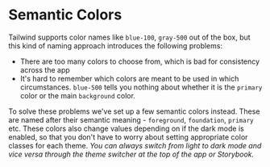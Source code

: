 
# Semantic Colors

Tailwind supports color names like `blue-100`, `gray-500` out of the box, but this kind of naming approach introduces the following problems:

- There are too many colors to choose from, which is bad for consistency across the app
- It's hard to remember which colors are meant to be used in which circumstances. `blue-500` tells you nothing about whether it is the `primary` color or the main `background` color.

To solve these problems we've set up a few semantic colors instead. These are named after their semantic meaning - `foreground`, `foundation`, `primary` etc.
These colors also change values depending on if the dark mode is enabled, so that you don't have to worry about setting appropriate color classes for each theme.
_You can always switch from light to dark mode and vice versa through the theme switcher at the top of the app or Storybook._

<Story id="overview-styling-semantic-colors--semantic-colors" />
